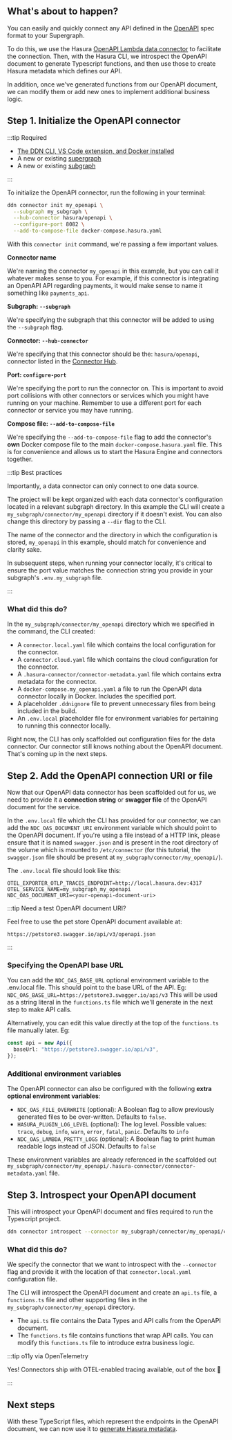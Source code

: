 ## What's about to happen?

You can easily and quickly connect any API defined in the [OpenAPI](https://www.openapis.org/) spec format to your
Supergraph.

To do this, we use the Hasura [OpenAPI Lambda data connector](https://github.com/hasura/ndc-open-api-lambda) to
facilitate the connection. Then, with the Hasura CLI, we introspect the OpenAPI document to generate Typescript
functions, and then use those to create Hasura metadata which defines our API.

In addition, once we've generated functions from our OpenAPI document, we can modify them or add new ones to
implement additional business logic.

## Step 1. Initialize the OpenAPI connector

:::tip Required

- [The DDN CLI, VS Code extension, and Docker installed](/getting-started/build/00-prerequisites.mdx)
- A new or existing [supergraph](/getting-started/build/01-init-supergraph.mdx)
- A new or existing [subgraph](/getting-started/build/02-init-subgraph.mdx)

:::

To initialize the OpenAPI connector, run the following in your terminal:

```bash
ddn connector init my_openapi \
  --subgraph my_subgraph \
  --hub-connector hasura/openapi \
  --configure-port 8082 \
  --add-to-compose-file docker-compose.hasura.yaml
```

With this `connector init` command, we're passing a few important values.

**Connector name**

We're naming the connector `my_openapi` in this example, but you can call it whatever makes sense to you. For
example, if this connector is integrating an OpenAPI API regarding payments, it would make sense to name it
something like `payments_api`.

**Subgraph: `--subgraph`**

We're specifying the subgraph that this connector will be added to using the `--subgraph` flag.

**Connector: `--hub-connector`**

We're specifying that this connector should be the: `hasura/openapi`, connector listed in the
[Connector Hub](https://hasura.io/connectors/openapi).

**Port: `configure-port`**

We're specifying the port to run the connector on. This is important to avoid port collisions with other connectors or
services which you might have running on your machine. Remember to use a different port for each connector or
service you may have running.

**Compose file: `--add-to-compose-file`**

We're specifying the `--add-to-compose-file` flag to add the connector's **own** Docker compose file to the main
`docker-compose.hasura.yaml` file. This is for convenience and allows us to start the Hasura Engine and connectors
together.

:::tip Best practices

Importantly, a data connector can only connect to one data source.

The project will be kept organized with each data connector's configuration located in a relevant subgraph directory. In
this example the CLI will create a `my_subgraph/connector/my_openapi` directory if it doesn't exist. You can also change
this directory by passing a `--dir` flag to the CLI.

The name of the connector and the directory in which the configuration is stored, `my_openapi` in this example, should
match for convenience and clarity sake.

In subsequent steps, when running your connector locally, it's critical to ensure the port value matches the connection
string you provide in your subgraph's `.env.my_subgraph` file.

:::

### What did this do?

In the `my_subgraph/connector/my_openapi` directory which we specified in the command, the CLI created:

- A `connector.local.yaml` file which contains the local configuration for the connector.
- A `connector.cloud.yaml` file which contains the cloud configuration for the connector.
- A `.hasura-connector/connector-metadata.yaml` file which contains extra metadata for the connector.
- A `docker-compose.my_openapi.yaml` a file to run the OpenAPI data connector locally in Docker. Includes the
specified port.
- A placeholder `.ddnignore` file to prevent unnecessary files from being included in the build.
- An `.env.local` placeholder file for environment variables for pertaining to running this connector locally.

Right now, the CLI has only scaffolded out configuration files for the data connector. Our connector still knows nothing
about the OpenAPI document. That's coming up in the next steps.

## Step 2. Add the OpenAPI connection URI or file

Now that our OpenAPI data connector has been scaffolded out for us, we need to provide it a **connection string** or
**swagger file** of the OpenAPI document for the service.

In the `.env.local` file which the CLI has provided for our connector, we can add the `NDC_OAS_DOCUMENT_URI` environment
variable which should point to the OpenAPI document. If you're using a file instead of a HTTP link, please ensure
that it is named `swagger.json` and is present in the root directory of the volume which is mounted to
`/etc/connector` (for this tutorial, the `swagger.json` file should be present at `my_subgraph/connector/my_openapi/`).

The `.env.local` file should look like this:

```text
OTEL_EXPORTER_OTLP_TRACES_ENDPOINT=http://local.hasura.dev:4317
OTEL_SERVICE_NAME=my_subgraph_my_openapi
NDC_OAS_DOCUMENT_URI=<your-openapi-document-uri>
```

:::tip Need a test OpenAPI document URI?

Feel free to use the pet store OpenAPI document available at:

```text
https://petstore3.swagger.io/api/v3/openapi.json
```

:::

### Specifying the OpenAPI base URL

You can add the `NDC_OAS_BASE_URL` optional environment variable to the .env.local file. This should point to the
base URL of the API. Eg: `NDC_OAS_BASE_URL=https://petstore3.swagger.io/api/v3` This will be used as a string
literal in the `functions.ts` file which we'll generate in the next step to make API calls.

Alternatively, you can edit this value directly at the top of the `functions.ts` file manually later. Eg:
```typescript
const api = new Api({
  baseUrl: "https://petstore3.swagger.io/api/v3",
});
```

### Additional environment variables

The OpenAPI connector can also be configured with the following **extra optional environment variables**:

- `NDC_OAS_FILE_OVERWRITE` (optional): A Boolean flag to allow previously generated files to be over-written.
Defaults to `false`.
- `HASURA_PLUGIN_LOG_LEVEL` (optional): The log level. Possible values: `trace`, `debug`, `info`, `warn`, `error`,
`fatal`, `panic`. Defaults to `info`
- `NDC_OAS_LAMBDA_PRETTY_LOGS` (optional): A Boolean flag to print human readable logs instead of JSON. Defaults to
`false`

These environment variables are already referenced in the scaffolded out
`my_subgraph/connector/my_openapi/.hasura-connector/connector-metadata.yaml` file.

## Step 3. Introspect your OpenAPI document

This will introspect your OpenAPI document and files required to run the Typescript project.


```bash
ddn connector introspect --connector my_subgraph/connector/my_openapi/connector.local.yaml
```

### What did this do?

We specify the connector that we want to introspect with the `--connector` flag and provide it with the location of
that `connector.local.yaml` configuration file.

The CLI will introspect the OpenAPI document and create an `api.ts` file, a `functions.ts` file and other supporting
files in the `my_subgraph/connector/my_openapi` directory.

- The `api.ts` file contains the Data Types and API calls from the OpenAPI document.
- The `functions.ts` file contains functions that wrap API calls. You can modify this `functions.ts` file to introduce
extra business logic.

:::tip o11y via OpenTelemetry

Yes! Connectors ship with OTEL-enabled tracing available, out of the box 🎉

:::

## Next steps

With these TypeScript files, which represent the endpoints in the OpenAPI document, we can now use it to
[generate Hasura metadata](/getting-started/build/03-connect-to-data/02-create-source-metadata.mdx).
